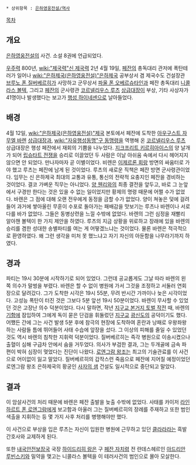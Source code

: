  * 상위항목 : [[은하영웅전설/역사]]

[[목차]]

== 개요 ==
[[은하영웅전설]]의 사건. 소설 8권에 언급되었다.

[[우주력]] 800년, [[wiki:"제국력"신 제국력]] 2년 4월 19일, [[페잔]]의 총독대리 관저에 폭탄테러가 일어나 [[wiki:"은하제국(은하영웅전설)"은하제국]] 공부상서 겸 제국수도 건설장관 [[브루노 폰 질버베르히]]가 사망하고 군무상서 [[파울 폰 오베르슈타인]]과 페잔 총독대리 [[니콜라스 볼텍]], 그리고 [[페잔]]의 군사령관 [[코르넬리우스 루츠]] [[상급대장]]이 부상, 기타 사상자가 41명이나 발생했다는 보고가 [[행성 하이네센]]으로 날아들었다.

== 배경 ==
4월 12일, [[wiki:"은하제국(은하영웅전설)"제국]] 본토에서 페잔에 도착한 [[아우구스트 자무엘 바렌]] [[상급대장]]과, [[wiki:"자유행성동맹"구 동맹령]]을 역행해 온 [[코르넬리우스 루츠]] 상급대장은 행성 페잔에서 재회의 기쁨을 나누었다. [[지크프리트 키르히아이스]]의 양 날개가 되어 [[립슈타트 전쟁]]을 승리로 이끌었던 두 사람은 이날 아쉬움 속에서 다시 헤어지지 않으면 안 되었다. 만나자마자 곧 이별이었다. 비렌은 [[이제르론 회랑]] 방면의 싸움터로 가야 했고 루츠는 페잔에 남게 된 것이었다.
루츠의 새로운 직책은 페잔 방면 군사령관이었다. 임무는 신 은하제국 최대의 교통과 유통, 통신의 전략적 요충지인 페잔을 경비하는 것이었다. 결코 가벼운 직무는 아니었다. [[양 웬리]]와의 최종 결전을 앞두고, 바로 그 눈앞에서 구경만 한다는 것은 있을 수 없는 일이었지만 황제의 명령 때문에 어쩔 수가 없었다. 바렌은 그 점에 대해 오랜 전우에게 동정을 금할 수가 없었다. 양이 쳐놓은 덫에 걸려들어 과거에 쌓아올린 무훈이 수포로 돌아가는 패배감을 맛보기는 루츠나 바렌이나 서로 다를 바가 없었다. 그들은 동병상련을 느낄 수밖에 없었다.
바렌의 그런 심정을 재빨리 알아챈 볼텍이 한 가지 제안을 하였다. 루츠의 지금 상황을 위로하고 장래에 있을 바렌의 승리를 겸한 성대한 송별파티를 여는 게 어떻겠느냐는 것이었다. 물론 바렌은 적극적으로 환영하였다. 왜 그런 생각을 미처 못 했느냐고 자기 자신의 아둔함을 나무라기까지 하였다.
  
== 경과 ==
파티는 19시 30분에 시작하기로 되어 있었다. 그런데 공교롭게도 그날 따라 바렌의 왼쪽 의수가 말썽을 부렸다. 바렌은 할 수 없이 병원에 가서 그것을 조정하고 서둘러 연회장으로 달려갔다. 그가 도착한 시각은 19시 55분, 무려 반시간 가까이나 늦은 시각이었다.
고성능 폭탄이 터진 것은 그보다 5분 앞선 19시 50분이었다. 바렌이 무사할 수 있었던 것은 고장난 의수 덕분이었다. 다시 말하면, 작년 [[지구교 본거지 토벌 작전]] 때, 바렌의 [[기함]]에 잠입하여 그에게 독이 묻은 단검을 휘둘렀던 [[지구교]] [[광신도]]의 공덕이기도 했다. 어쨌든 간에 그는 사건 발생 5분 후에 참극의 현장에 도착하여 혼란과 낭패로 우왕좌왕하는 사람들 틈에 뛰어들어 사태 수습에 앞장을 섰다. 그 이상의 피해를 줄일 수 있었던 것도 역시 바렌의 침착한 지휘력 덕분이었다. 
질버베르히는 즉각 병원으로 이송시켰으나 출혈이 심해 구급차 안에서 숨을 거두었다. 의사가 부검한 결과, 그는 두개골에 금속 파편이 박혀 심장이 멎었다는 진단이 나왔다. [[로엔그람 왕조]]는 최고의 기술관료를 이 사건으로 어이없이 잃고 말았다. 질버베르히의 갑작스런 죽음으로 페잔에 지어질 예정이었던 로엔그람 왕조 은하제국의 황궁인 [[사자의 샘]] 건설도 일시적으로 중단되고 말았다.

== 결과 ==
이 암살사건의 처리 때문에 바렌은 페잔 출발을 늦출 수밖에 없었다. 사태를 카이저 [[라인하르트 폰 로엔그람]]에게 보고함과 아울러 그는 질버베르히의 장례를 주재하고 또한 범인 색출을 지휘하는 등 몇 가지 사후 처리를 병행해야만 했다.

이 사건으로 부상을 입은 루츠는 자신이 입원한 병원에 근무하고 있던 [[클라라]]라는 흑발 간호사와 교제하게 된다.

또한 [[내국안전보장국]] 국장 [[하이드리히 랑]]은 구 [[페잔 자치령]] 전 란데스헤르인 [[아드리안 루빈스키]]와 밀약을 맺고는 니콜라스 볼텍을 이 테러사건의 범인으로 몰아 모살한다.
